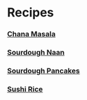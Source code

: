 # Recipes

### [Chana Masala](./chana-masala)
### [Sourdough Naan](./sourdough-naan)
### [Sourdough Pancakes](./sourdough-pancakes)
### [Sushi Rice](./sushi-rice)
